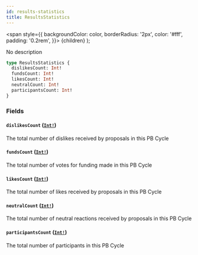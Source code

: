 ```yaml
---
id: results-statistics
title: ResultsStatistics
---
```


<span
style={{
      backgroundColor: color,
      borderRadius: '2px',
      color: '#fff',
      padding: '0.2rem',
    }}>
{children}
</span>
);

No description

```graphql
type ResultsStatistics {
  dislikesCount: Int!
  fundsCount: Int!
  likesCount: Int!
  neutralCount: Int!
  participantsCount: Int!
}
```

### Fields

#### `dislikesCount` ([`Int!`](/api/scalars/int))

The total number of dislikes received by proposals in this PB Cycle

#### `fundsCount` ([`Int!`](/api/scalars/int))

The total number of votes for funding made in this PB Cycle

#### `likesCount` ([`Int!`](/api/scalars/int))

The total number of likes received by proposals in this PB Cycle

#### `neutralCount` ([`Int!`](/api/scalars/int))

The total number of neutral reactions received by proposals in this PB Cycle

#### `participantsCount` ([`Int!`](/api/scalars/int))

The total number of participants in this PB Cycle
